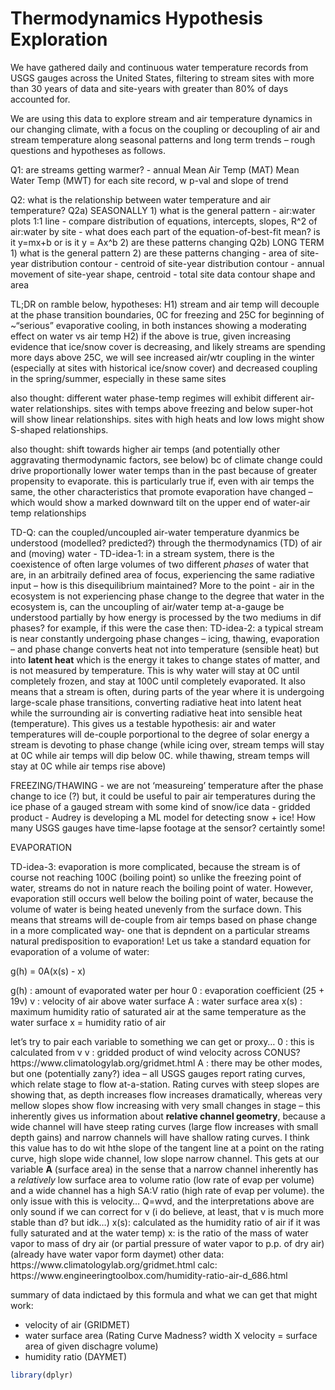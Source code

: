 # Thermodynamics Hypothesis Exploration

We have gathered daily and continuous water temperature records from USGS gauges across the United States, filtering to stream sites with more than 30 years of data and site-years with greater than 80% of days accounted for.

We are using this data to explore stream and air temperature dynamics in our changing climate, with a focus on the coupling or decoupling of air and stream temperature along seasonal patterns and long term trends -- rough questions and hypotheses as follows.

Q1: are streams getting warmer?
    - annual Mean Air Temp (MAT) Mean Water Temp (MWT) for each site record, w p-val and slope of trend
    
Q2: what is the relationship between water temperature and air temperature?
    Q2a) SEASONALLY 
        1) what is the general pattern
            - air:water plots 1:1 line 
            - compare distribution of equations, intercepts, slopes, R^2 of air:water by site 
            - what does each part of the equation-of-best-fit mean? is it y=mx+b or is it y = Ax^b
        2) are these patterns changing
    Q2b) LONG TERM
        1) what is the general pattern
        2) are these patterns changing
            - area of site-year distribution contour
            - centroid of site-year distribution contour
            - annual movement of site-year shape, centroid
            - total site data contour shape and area
            
            
TL;DR on ramble below, hypotheses:
    H1) stream and air temp will decouple at the phase transition boundaries, 0C for freezing and 25C for beginning of ~"serious" evaporative cooling, in both instances showing a moderating effect on water vs air temp
    H2) if the above is true, given increasing evidence that ice/snow cover is decreasing, and likely streams are spending more days above 25C, we will see increased air/wtr coupling in the winter (especially at sites with historical ice/snow cover) and decreased coupling in the spring/summer, especially in these same sites
    
 also thought: different water phase-temp regimes will exhibit different air-water relationships. sites with temps above freezing and below super-hot will show linear relationships. sites with high heats and low lows might show S-shaped relationships.    
 
 also thought: shift towards higher air temps (and potentially other aggravating thermodynamic factors, see below) bc of climate change could drive proportionally lower water temps than in the past because of greater propensity to evaporate. this is particularly true if, even with air temps the same, the other characteristics that promote evaporation have changed -- which would show a marked downward tilt on the upper end of water-air temp relationships

TD-Q: can the coupled/uncoupled air-water temperature dyanmics be understood (modelled? predicted?) through the thermodynamics (TD) of air and (moving) water
   - TD-idea-1: in a stream system, there is the coexistence of often large volumes of two different *phases* of water that are, in an arbitraily defined area of focus, experiencing the same radiative input -- how is this disequilibrium maintained? More to the point - air in the ecosystem is not experiencing phase change to the degree that water in the ecosystem is, can the uncoupling of air/water temp at-a-gauge be understood partially by how energy is processed by the two mediums in dif phases? for example, if this were the case then:
   TD-idea-2: a typical stream is near constantly undergoing phase changes -- icing, thawing, evaporation -- and phase change converts heat not into temperature (sensible heat) but into **latent heat** which is the energy it takes to change states of matter, and is not measured by temperature. This is why water will stay at 0C until completely frozen, and stay at 100C until completely evaporated. It also means that a stream is often, during parts of the year where it is undergoing large-scale phase transitions, converting radiative heat into latent heat while the surrounding air is converting radiative heat into sensible heat (temperature). This gives us a testable hypothesis: air and water temperatures will de-couple porportional to the degree of solar energy a stream is devoting to phase change (while icing over, stream temps will stay at 0C while air temps will dip below 0C. while thawing, stream temps will stay at 0C while air temps rise above) 
   
   FREEZING/THAWING
   - we are not 'measureing' temperature after the phase change to ice (?) but, it could be useful to pair air temperatures during the ice phase of a gauged stream with some kind of snow/ice data
     - gridded product
     - Audrey is developing a ML model for detecting snow + ice! How many USGS gauges have time-lapse footage at the sensor? certaintly some!
   
   EVAPORATION
   
   TD-idea-3: evaporation is more complicated, because the stream is of course not reaching 100C (boiling point) so unlike the freezing point of water, streams do not in nature reach the boiling point of water. However, evaporation still occurs well below the boiling point of water, because the volume of water is being heated unevenly from the surface down. This means that streams will de-couple from air temps based on phase change in a more complicated way- one that is depndent on a particular streams natural predisposition to evaporation! Let us take a standard equation for evaporation of a volume of water:
   
  g(h) = 0A(x(s) - x)
  
  g(h) : amount of evaporated water per hour
  0 : evaporation coefficient (25 + 19v)
  v : velocity of air above water surface
  A : water surface area
  x(s) : maximum humidity ratio of saturated air at the same temperature as the water surface
  x = humidity ratio of air
  
  let's try to pair each variable to something we can get or proxy...
  0 : this is calculated from v
  v : gridded product of wind velocity across CONUS? https://www.climatologylab.org/gridmet.html
  A : there may be other modes, but one (potentially zany?) idea -- all USGS gauges report rating curves, which relate stage to flow at-a-station. Rating curves with steep slopes are showing that, as depth increases flow increases dramatically, whereas very mellow slopes show flow increasing with very small changes in stage -- this inherently gives us information about **relative channel geometry**, because a wide channel will have steep rating curves (large flow increases with small depth gains) and narrow channels will have shallow rating curves. I think this value has to do wit hthe slope of the tangent line at a point on the rating curve, high slope wide channel, low slope narrow channel. This gets at our variable **A** (surface area) in the sense that a narrow channel inherently has a *relatively* low surface area to volume ratio (low rate of evap per volume) and a wide channel has a high SA:V ratio (high rate of evap per volume). the only issue with this is velocity... Q=wvd, and the interpretations above are only sound if we can correct for v (i do believe, at least, that v is much more stable than d? but idk...)
  x(s): calculated as the humidity ratio of air if it was fully saturated and at the water temp)
  x: is the ratio of the mass of water vapor to mass of dry air (or partial pressure of water vapor to p.p. of dry air) (already have water vapor form daymet) other data: https://www.climatologylab.org/gridmet.html calc: https://www.engineeringtoolbox.com/humidity-ratio-air-d_686.html
  
  
  summary of data indictaed by this formula and what we can get that might work:
  
  - velocity of air (GRIDMET)
  - water surface area (Rating Curve Madness? width X velocity = surface area of given dischagre volume)
  - humidity ratio (DAYMET)
  
  

```r
library(dplyr)


```
